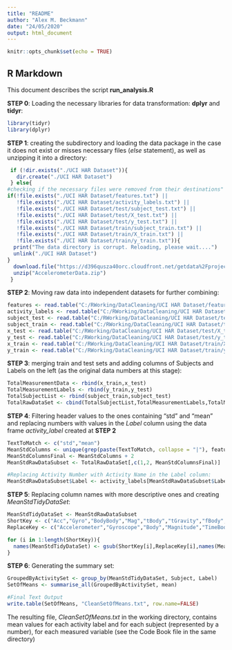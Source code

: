 ```yaml
---
title: "README"
author: "Alex M. Beckmann"
date: "24/05/2020"
output: html_document
---
```


```r
knitr::opts_chunk$set(echo = TRUE)
```

## R Markdown

This document describes the script **run_analysis.R**

**STEP 0**: Loading the necessary libraries for data transformation: **dplyr** and **tidyr**:

```r
library(tidyr)
library(dplyr)
```

**STEP 1**: creating the subdirectory and loading the data package in the case it does not exist or misses necessary files (*else* statement), as well as unzipping it into a directory:

```r
 if (!dir.exists("./UCI HAR Dataset")){
   dir.create("./UCI HAR Dataset")
 } else{
#checking if the necessary files were removed from their destinations"
if(!file.exists("./UCI HAR Dataset/features.txt") || 
   !file.exists("./UCI HAR Dataset/activity_labels.txt") ||
   !file.exists("./UCI HAR Dataset/test/subject_test.txt") ||
   !file.exists("./UCI HAR Dataset/test/X_test.txt") ||
   !file.exists("./UCI HAR Dataset/test/y_test.txt") ||
   !file.exists("./UCI HAR Dataset/train/subject_train.txt") ||
   !file.exists("./UCI HAR Dataset/train/X_train.txt") ||
   !file.exists("./UCI HAR Dataset/train/y_train.txt")){
  print("The data directory is corrupt. Reloading, please wait....")
  unlink("./UCI HAR Dataset")
}
  download.file("https://d396qusza40orc.cloudfront.net/getdata%2Fprojectfiles%2FUCI%20HAR%20Dataset.zip","AccelerometerData.zip", method =  "curl")
  unzip("AccelerometerData.zip")
 }

```

**STEP 2**: Moving raw data into independent datasets for further combining:

```r
features <- read.table("C:/RWorking/DataCleaning/UCI HAR Dataset/features.txt", col.names = c("MeasurementNumber", "MeasurementTitle"))
activity_labels <- read.table("C:/RWorking/DataCleaning/UCI HAR Dataset/activity_labels.txt", col.names = c("ActivityNumber", "ActivityName"))
subject_test <- read.table("C:/RWorking/DataCleaning/UCI HAR Dataset/test/subject_test.txt", col.names = "Subject")
subject_train <- read.table("C:/RWorking/DataCleaning/UCI HAR Dataset/train/subject_train.txt", col.names = "Subject")
x_test <- read.table("C:/RWorking/DataCleaning/UCI HAR Dataset/test/X_test.txt", col.names = features$MeasurementTitle)
y_test <- read.table("C:/RWorking/DataCleaning/UCI HAR Dataset/test/y_test.txt", col.names = "Label")
x_train <- read.table("C:/RWorking/DataCleaning/UCI HAR Dataset/train/X_train.txt", col.names = features$MeasurementTitle)
y_train <- read.table("C:/RWorking/DataCleaning/UCI HAR Dataset/train/y_train.txt", col.names = "Label")

```

**STEP 3**: merging train and test sets and adding columns of Subjects and Labels on the left (as the original data numbers at this stage):

```r
TotalMeasurementData <- rbind(x_train,x_test)
TotalMeasurementLabels <- rbind(y_train,y_test)
TotalSubjectList <- rbind(subject_train,subject_test)
TotalRawDataSet <- cbind(TotalSubjectList,TotalMeasurementLabels,TotalMeasurementData)

```

**STEP 4**:  Filtering header values to the ones containing "std" and "mean" and replacing numbers with values in the *Label* column using the data frame *activity_label* created at **STEP 2**

```r
TextToMatch <- c("std","mean")
MeanStdColumns <- unique(grep(paste(TextToMatch, collapse = "|"), features$MeasurementTitle))
MeanStdColumnsFinal <- MeanStdColumns + 2
MeanStdRawDataSubset <- TotalRawDataSet[,c(1,2, MeanStdColumnsFinal)]

#Replacing Activity Number with Activity Name in the Label column:
MeanStdRawDataSubset$Label <- activity_labels[MeanStdRawDataSubset$Label,2]

```

**STEP 5**: Replacing column names with more descriptive ones and creating *MeanStdTidyDataSet*:
```r
MeanStdTidyDataSet <- MeanStdRawDataSubset
ShortKey <- c("Acc","Gyro","BodyBody","Mag","tBody","tGravity","fBody","mean()","std()","freq()","angle","gravity","Freq.","jerk")
ReplaceKey <- c("Accelerometer","Gyroscope","Body","Magnitude","TimeBody","TimeGravity","FrequencyBody","MeanValue","StandardDeviation","Frequency","Angle","Gravity","Frequency","Jerk")

for (i in 1:length(ShortKey)){
  names(MeanStdTidyDataSet) <- gsub(ShortKey[i],ReplaceKey[i],names(MeanStdTidyDataSet)) 
}
```

**STEP 6**:  Generating the summary set:
```r
GroupedByActivitySet <- group_by(MeanStdTidyDataSet, Subject, Label)
SetOfMeans <- summarise_all(GroupedByActivitySet, mean)

#Final Text Output
write.table(SetOfMeans, "CleanSetOfMeans.txt", row.name=FALSE)
```

The resulting file, *CleanSetOfMeans.txt* in the working directory, contains mean values for each activity label and for each subject (represented by a number), for each measured variable (see the Code Book file in the same directory)
